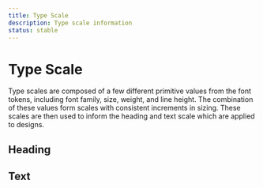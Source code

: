 ```yaml
---
title: Type Scale
description: Type scale information
status: stable
---
```


# Type Scale

Type scales are composed of a few different primitive values from the font tokens, including font family, size, weight, and line height. The combination of these values form scales with consistent increments in sizing. These scales are then used to inform the heading and text scale which are applied to designs.

## Heading

<TypeScaleHeadingTable />

## Text

<TypeScaleTextTable />
